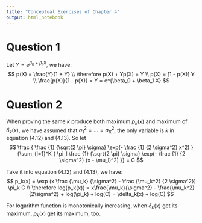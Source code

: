 ```yaml
---
title: "Conceptual Exercises of Chapter 4"
output: html_notebook
---
```


# Question 1

Let $Y=e^{\beta_0 + \beta_1 X}$, we have:
$$
p(X) = \frac{Y}{1 + Y} \\
\therefore p(X) + Yp(X) = Y \\
p(X) = [1 - p(X)] Y \\
\frac{p(X)}{1 - p(X)} = Y = e^{\beta_0 + \beta_1 X}
$$

# Question 2

When proving the same $k$ produce both maximum $p_k(x)$ and maximum of $\delta_k(x)$,
we have assumed that $\sigma_1^2=\dots=\sigma_K^2$, the only variable is $k$ in equation (4.12) and (4.13). So let
$$
\frac { \frac {1} {\sqrt{2 \pi} \sigma} \exp(- \frac {1} {2 \sigma^2} x^2) } {\sum_{l=1}^K { \pi_l \frac {1} {\sqrt{2 \pi} \sigma} \exp(- \frac {1} {2 \sigma^2} (x - \mu_l)^2) }} = C
$$

Take it into equation (4.12) and (4.13), we have:
$$
p_k(x) = \exp (x \frac {\mu_k} {\sigma^2} - \frac {\mu_k^2} {2 \sigma^2}) \pi_k C \\
\therefore
log(p_k(x))
= x\frac{\mu_k}{\sigma^2} - \frac{\mu_k^2}{2\sigma^2} + log(\pi_k) + log(C)
= \delta_k(x) + log(C)
$$

For logarithm function is monotonically increasing, when $\delta_k(x)$ get its maximum,
$p_k(x)$ get its maximum, too.
